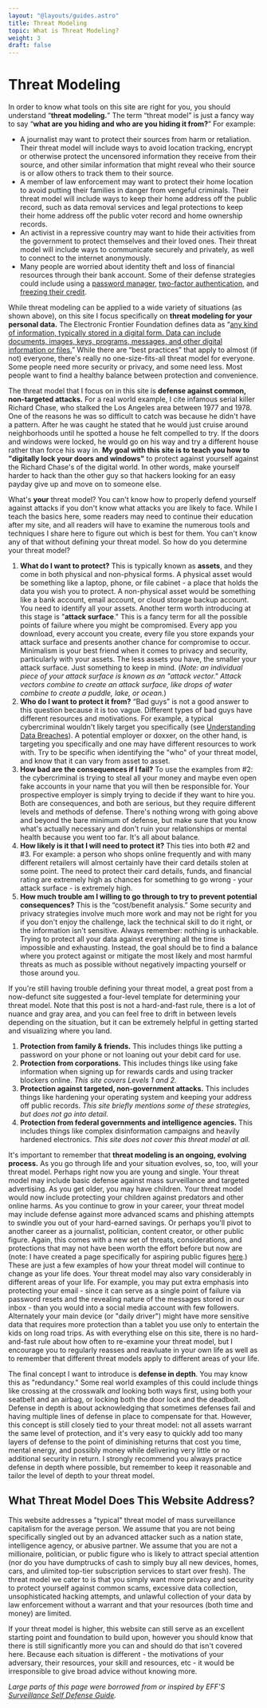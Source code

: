 ```yaml
---
layout: "@layouts/guides.astro"
title: Threat Modeling
topic: What is Threat Modeling?
weight: 3
draft: false
---
```



# Threat Modeling

In order to know what tools on this site are right for you, you should understand “**threat modeling.**” The term “threat model” is just a fancy way to say “**what are you hiding and who are you hiding it from?**” For example:

<Highlighting>

- A journalist may want to protect their sources from harm or retaliation. Their threat model will include ways to avoid location tracking, encrypt or otherwise protect the uncensored information they receive from their source, and other similar information that might reveal who their source is or allow others to track them to their source.
- A member of law enforcement may want to protect their home location to avoid putting their families in danger from vengeful criminals. Their threat model will include ways to keep their home address off the public record, such as data removal services and legal protections to keep their home address off the public voter record and home ownership records.
- An activist in a repressive country may want to hide their activities from the government to protect themselves and their loved ones. Their threat model will include ways to communicate securely and privately, as well to connect to the internet anonymously.
- Many people are worried about identity theft and loss of financial resources through their bank account. Some of their defense strategies could include using a [password manager](/guides/most-important/passwords), [two-factor authentication](/guides/most-important/mfa), and [freezing their credit](/guides/most-important/credit).

</Highlighting>

While threat modeling can be applied to a wide variety of situations (as shown above), on this site I focus specifically on **threat modeling for your personal data.** The Electronic Frontier Foundation defines data as “[any kind of information, typically stored in a digital form. Data can include documents, images, keys, programs, messages, and other digital information or files.](https://ssd.eff.org/en/glossary/data)” While there are “best practices” that apply to almost (if not) everyone, there's really no one-size-fits-all threat model for everyone. Some people need more security or privacy, and some need less. Most people want to find a healthy balance between protection and convenience.

The threat model that I focus on in this site is **defense against common, non-targeted attacks.** For a real world example, I cite infamous serial killer Richard Chase, who stalked the Los Angeles area between 1977 and 1978. One of the reasons he was so difficult to catch was because he didn't have a pattern. After he was caught he stated that he would just cruise around neighborhoods until he spotted a house he felt compelled to try. If the doors and windows were locked, he would go on his way and try a different house rather than force his way in. **My goal with this site is to teach you how to "digitally lock your doors and windows"** to protect against yourself against the Richard Chase's of the digital world. In other words, make yourself harder to hack than the other guy so that hackers looking for an easy payday give up and move on to someone else.

What's **your** threat model? You can't know how to properly defend yourself against attacks if you don't know what attacks you are likely to face. While I teach the basics here, some readers may need to continue their education after my site, and all readers will have to examine the numerous tools and techniques I share here to figure out which is best for them. You can't know any of that without defining your threat model. So how do you determine your threat model?

<Highlighting>

1. **What do I want to protect?**
   This is typically known as **assets**, and they come in both physical and non-physical forms. A physical asset would be something like a laptop, phone, or file cabinet - a place that holds the data you wish you to protect. A non-physical asset would be something like a bank account, email account, or cloud storage backup account. You need to identify all your assets. Another term worth introducing at this stage is "**attack surface**." This is a fancy term for all the possible points of failure where you might be compromised. Every app you download, every account you create, every file you store expands your attack surface and presents another chance for compromise to occur. Minimalism is your best friend when it comes to privacy and security, particularly with your assets. The less assets you have, the smaller your attack surface. Just something to keep in mind. (_Note: an individual piece of your attack surface is known as an "attack vector." Attack vectors combine to create an attack surface, like drops of water combine to create a puddle, lake, or ocean._)
2. **Who do I want to protect it from?**
   “Bad guys” is not a good answer to this question because it is too vague. Different types of bad guys have different resources and motivations. For example, a typical cybercriminal wouldn't likely target you specifically (see [Understanding Data Breaches](/guides/prologue/data-breaches)). A potential employer or doxxer, on the other hand, is targeting you specifically and one may have different resources to work with. Try to be specific when identifying the "who" of your threat model, and know that it can vary from asset to asset.
3. **How bad are the consequences if I fail?**
   To use the examples from #2: the cybercriminal is trying to steal all your money and maybe even open fake accounts in your name that you will then be responsible for. Your prospective employer is simply trying to decide if they want to hire you. Both are consequences, and both are serious, but they require different levels and methods of defense. There's nothing wrong with going above and beyond the bare minimum of defense, but make sure that you know what's actually necessary and don't ruin your relationships or mental health because you went too far. It's all about balance.
4. **How likely is it that I will need to protect it?**
   This ties into both #2 and #3. For example: a person who shops online frequently and with many different retailers will almost certainly have their card details stolen at some point. The need to protect their card details, funds, and financial rating are extremely high as chances for something to go wrong - your attack surface - is extremely high.
5. **How much trouble am I willing to go through to try to prevent potential consequences?**
   This is the “cost/benefit analysis.” Some security and privacy strategies involve much more work and may not be right for you if you don't enjoy the challenge, lack the technical skill to do it right, or the information isn't sensitive. Always remember: nothing is unhackable. Trying to protect all your data against everything all the time is impossible and exhausting. Instead, the goal should be to find a balance where you protect against or mitigate the most likely and most harmful threats as much as possible without negatively impacting yourself or those around you.

</Highlighting>

If you're still having trouble defining your threat model, a great post from a now-defunct site suggested a four-level template for determining your threat model. Note that this post is not a hard-and-fast rule, there is a lot of nuance and gray area, and you can feel free to drift in between levels depending on the situation, but it can be extremely helpful in getting started and visualizing where you land.

<Highlighting>

1. **Protection from family & friends.** This includes things like putting a password on your phone or not loaning out your debit card for use.
2. **Protection from corporations.** This includes things like using fake information when signing up for rewards cards and using tracker blockers online. _This site covers Levels 1 and 2._
3. **Protection against targeted, non-government attacks.** This includes things like hardening your operating system and keeping your address off public records. _This site briefly mentions some of these strategies, but does not go into detail._
4. **Protection from federal governments and intelligence agencies.** This includes things like complex disinformation campaigns and heavily hardened electronics. _This site does not cover this threat model at all._

</Highlighting>

It's important to remember that **threat modeling is an ongoing, evolving process.** As you go through life and your situation evolves, so, too, will your threat model. Perhaps right now you are young and single. Your threat model may include basic defense against mass surveillance and targeted advertising. As you get older, you may have children. Your threat model would now include protecting your children against predators and other online harms. As you continue to grow in your career, your threat model may include defense against more advanced scams and phishing attempts to swindle you out of your hard-earned savings. Or perhaps you'll pivot to another career as a journalist, politician, content creator, or other public figure. Again, this comes with a new set of threats, considerations, and protections that may not have been worth the effort before but now are (note: I have created a page specifically for aspiring public figures [here](/guides/quick-start/streamer-guide).) These are just a few examples of how your threat model will continue to change as your life does. Your threat model may also vary considerably in different areas of your life. For example, you may put extra emphasis into protecting your email - since it can serve as a single point of failure via password resets and the revealing nature of the messages stored in our inbox - than you would into a social media account with few followers. Alternately your main device (or "daily driver") might have more sensitive data that requires more protection than a tablet you use only to entertain the kids on long road trips. As with everything else on this site, there is no hard-and-fast rule about how often to re-examine your threat model, but I encourage you to regularly reasses and reavluate in your own life as well as to remember that different threat models apply to different areas of your life.

The final concept I want to introduce is **defense in depth**. You may know this as "redundancy." Some real world examples of this could include things like crossing at the crosswalk _and_ looking both ways first, using both your seatbelt and an airbag, or locking both the door lock and the deadbolt. Defense in depth is about acknowledging that sometimes defenses fail and having multiple lines of defense in place to compensate for that. However, this concept is still closely tied to your threat model: not all assets warrant the same level of protection, and it's very easy to quickly add too many layers of defense to the point of diminishing returns that cost you time, mental energy, and possibly money while delivering very little or no additional security in return. I strongly recommend you always practice defense in depth where possible, but remember to keep it reasonable and tailor the level of depth to your threat model.

## What Threat Model Does This Website Address?

This website addresses a "typical" threat model of mass surveillance capitalism for the average person. We assume that you are not being specifically singled out by an advanced attacker such as a nation state, intelligence agency, or abusive partner. We assume that you are not a millionaire, politician, or public figure who is likely to attract special attention (nor do you have dumptrucks of cash to simply buy all new devices, homes, cars, and ulimited top-tier subscription services to start over fresh). The threat model we cater to is that you simply want more privacy and security to protect yourself against common scams, excessive data collection, unsophisticated hacking attempts, and unlawful collection of your data by law enforcement without a warrant and that your resources (both time and money) are limited.

If your threat model is higher, this website can still serve as an excellent starting point and foundation to build upon, however you should know that there is still significantly more you can and should do that isn't covered here. Because each situation is different - the motivations of your adversary, their resources, your skill and resources, etc - it would be irresponsible to give broad advice without knowing more.

_Large parts of this page were borrowed from or inspired by EFF'S [Surveillance Self Defense Guide](https://ssd.eff.org/en/module/your-security-plan)._
